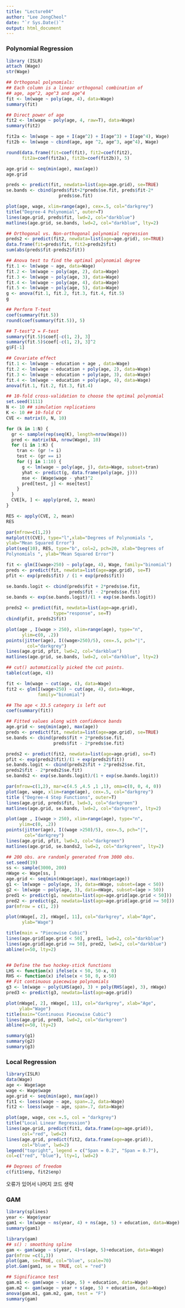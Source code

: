 ```yaml
---
title: "Lecture04"
author: "Lee JongCheol"
date: "`r Sys.Date()`"
output: html_document
---
```

### Polynomial Regression

```r
library (ISLR)
attach (Wage)
str(Wage)
```

```r
## Orthogonal polynomials:
## Each column is a linear orthogonal combination of
## age, age^2, age^3 and age^4
fit <- lm(wage ~ poly(age, 4), data=Wage)
summary(fit)
```

```r
## Direct power of age
fit2 <- lm(wage ~ poly(age, 4, raw=T), data=Wage)
summary(fit2)
```

```r
fit2a <- lm(wage ~ age + I(age^2) + I(age^3) + I(age^4), Wage)
fit2b <- lm(wage ~ cbind(age, age ^2, age^3, age^4), Wage)
```

```r
round(data.frame(fit=coef(fit), fit2=coef(fit2),
      fit2a=coef(fit2a), fit2b=coef(fit2b)), 5)
```

```r
age.grid <- seq(min(age), max(age))
age.grid
```

```r
preds <- predict(fit, newdata=list(age=age.grid), se=TRUE)
se.bands <- cbind(preds$fit+2*preds$se.fit, preds$fit-2*
                    preds$se.fit)

plot(age, wage, xlim=range(age), cex=.5, col="darkgrey")
title("Degree-4 Polynomial", outer=T)
lines(age.grid, preds$fit, lwd=2, col="darkblue")
matlines(age.grid, se.bands, lwd=2, col="darkblue", lty=2)
```

```r
## Orthogonal vs. Non-orthogonal polynomial regression
preds2 <- predict(fit2, newdata=list(age=age.grid), se=TRUE)
data.frame(fit=preds$fit, fit2=preds2$fit)
sum(abs(preds$fit-preds2$fit))
```

```r
## Anova test to find the optimal polynomial degree
fit.1 <- lm(wage ~ age, data=Wage)
fit.2 <- lm(wage ~ poly(age, 2), data=Wage)
fit.3 <- lm(wage ~ poly(age, 3), data=Wage)
fit.4 <- lm(wage ~ poly(age, 4), data=Wage)
fit.5 <- lm(wage ~ poly(age, 5), data=Wage)
g <- anova(fit.1, fit.2, fit.3, fit.4, fit.5)
g
```

```r
## Perform T-test
coef(summary(fit.5))
round(coef(summary(fit.5)), 5)
```

```r
## T-test^2 = F-test
summary(fit.5)$coef[-c(1, 2), 3]
summary(fit.5)$coef[-c(1, 2), 3]^2
g$F[-1]
```

```r
## Covariate effect
fit.1 <- lm(wage ~ education + age , data=Wage)
fit.2 <- lm(wage ~ education + poly(age, 2), data=Wage)
fit.3 <- lm(wage ~ education + poly(age, 3), data=Wage)
fit.4 <- lm(wage ~ education + poly(age, 4), data=Wage)
anova(fit.1, fit.2, fit.3, fit.4)
```

```r
## 10-fold cross-validation to choose the optimal polynomial
set.seed(1111)
N <- 10 ## simulation replications
K <- 10 ## 10-fold CV
CVE <- matrix(0, N, 10)

for (k in 1:N) {
  gr <- sample(rep(seq(K), length=nrow(Wage)))
  pred <- matrix(NA, nrow(Wage), 10)
  for (i in 1:K) {
    tran <- (gr != i)
    test <- (gr == i)
    for (j in 1:10) {
      g <- lm(wage ~ poly(age, j), data=Wage, subset=tran)
      yhat <- predict(g, data.frame(poly(age, j)))
      mse <- (Wage$wage - yhat)^2
      pred[test, j] <- mse[test]
    }
  }
  CVE[k, ] <- apply(pred, 2, mean)
}

RES <- apply(CVE, 2, mean)
RES
```

```r
par(mfrow=c(1,2))
matplot(t(CVE), type="l",xlab="Degrees of Polynomials ",
ylab="Mean Squared Error")
plot(seq(10), RES, type="b", col=2, pch=20, xlab="Degrees of
Polynomials ", ylab="Mean Squared Error")
```

```r
fit <- glm(I(wage>250) ~ poly(age, 4), Wage, family="binomial")
preds <- predict(fit, newdata=list(age=age.grid), se=T)
pfit <- exp(preds$fit) / (1 + exp(preds$fit))
```

```r
se.bands.logit <- cbind(preds$fit + 2*preds$se.fit,
                        preds$fit - 2*preds$se.fit)
se.bands <- exp(se.bands.logit)/(1 + exp(se.bands.logit))
```

```r
preds2 <- predict(fit, newdata=list(age=age.grid),
                  type="response", se=T)
cbind(pfit, preds2$fit)
```

```r
plot(age , I(wage > 250), xlim=range(age), type="n",
      ylim=c(0, .2))
points(jitter(age), I((wage>250)/5), cex=.5, pch="|",
        col="darkgrey")
lines(age.grid, pfit, lwd=2, col="darkblue")
matlines(age.grid, se.bands, lwd=2, col="darkblue", lty=2)

```

```r
## cut() automatically picked the cut points.
table(cut(age, 4))
```

```r
fit <- lm(wage ~ cut(age, 4), data=Wage)
fit2 <- glm(I(wage>250) ~ cut(age, 4), data=Wage,
            family="binomial")

## The age < 33.5 category is left out
coef(summary(fit))
```

```r
## Fitted values along with confidence bands
age.grid <- seq(min(age), max(age))
preds <- predict(fit, newdata=list(age=age.grid), se=TRUE)
se.bands <- cbind(preds$fit + 2*preds$se.fit,
                  preds$fit - 2*preds$se.fit)

preds2 <- predict(fit2, newdata=list(age=age.grid), se=T)
pfit <- exp(preds2$fit)/(1 + exp(preds2$fit))
se.bands.logit <- cbind(preds2$fit + 2*preds2$se.fit,
preds2$fit - 2*preds2$se.fit)
se.bands2 <- exp(se.bands.logit)/(1 + exp(se.bands.logit))

par(mfrow=c(1,2), mar=c(4.5 ,4.5 ,1 ,1), oma=c(0, 0, 4, 0))
plot(age, wage, xlim=range(age), cex=.5, col="darkgrey")
title ("Degree-4 Step Functions", outer=T)
lines(age.grid, preds$fit, lwd=3, col="darkgreen")
matlines(age.grid, se.bands, lwd=2, col="darkgreen", lty=2)

plot(age , I(wage > 250), xlim=range(age), type="n",
     ylim=c(0, .2))
points(jitter(age), I((wage >250)/5), cex=.5, pch="|",
       col="darkgrey")
lines(age.grid, pfit, lwd=3, col="darkgreen")
matlines(age.grid, se.bands2, lwd=2, col="darkgreen", lty=2)

```

```r
## 200 obs. are randomly generated from 3000 obs.
set.seed(19)
ss <- sample(3000, 200)
nWage <- Wage[ss, ]
age.grid <- seq(min(nWage$age), max(nWage$age))
g1 <- lm(wage ~ poly(age, 3), data=nWage, subset=(age < 50))
g2 <- lm(wage ~ poly(age, 3), data=nWage, subset=(age > 50))
pred1 <- predict(g1, newdata=list(age=age.grid[age.grid < 50]))
pred2 <- predict(g2, newdata=list(age=age.grid[age.grid >= 50]))
par(mfrow = c(1, 2))

plot(nWage[, 2], nWage[, 11], col="darkgrey", xlab="Age",
      ylab="Wage")

title(main = "Piecewise Cubic")
lines(age.grid[age.grid < 50], pred1, lwd=2, col="darkblue")
lines(age.grid[age.grid >= 50], pred2, lwd=2, col="darkblue")
abline(v=50, lty=2)


## Define the two hockey-stick functions
LHS <- function(x) ifelse(x < 50, 50-x, 0)
RHS <- function(x) ifelse(x < 50, 0, x-50)
## Fit continuous piecewise polynomials
g3 <- lm(wage ~ poly(LHS(age), 3) + poly(RHS(age), 3), nWage)
pred3 <- predict(g3, newdata=list(age=age.grid))

plot(nWage[, 2], nWage[, 11], col="darkgrey", xlab="Age",
     ylab="Wage")
title(main="Continuous Piecewise Cubic")
lines(age.grid, pred3, lwd=2, col="darkgreen")
abline(v=50, lty=2)
```

```r
summary(g1)
summary(g2)
summary(g3)
```
### Local Regression

```r
library(ISLR)
data(Wage)
age <- Wage$age
wage <- Wage$wage
age.grid <- seq(min(age), max(age))
fit1 <- loess(wage ~ age, span=.2, data=Wage)
fit2 <- loess(wage ~ age, span=.7, data=Wage)

plot(age, wage, cex =.5, col = "darkgrey")
title("Local Linear Regression")
lines(age.grid, predict(fit1, data.frame(age=age.grid)),
      col="red", lwd=2)
lines(age.grid, predict(fit2, data.frame(age=age.grid)),
      col="blue", lwd=2)
legend("topright", legend = c("Span = 0.2", "Span = 0.7"),
col=c("red", "blue"), lty=1, lwd=2)
```

```r
## Degrees of freedom
c(fit1$enp, fit2$enp)
```
오류가 있어서 나머지 코드 생략

### GAM

```r
library(splines)
year <- Wage$year
gam1 <- lm(wage ~ ns(year, 4) + ns(age, 5) + education, data=Wage)
summary(gam1)
```

```r
library(gam)
## s() : smoothing spline
gam <- gam(wage ~ s(year, 4)+s(age, 5)+education, data=Wage)
par(mfrow =c(1,3))
plot(gam, se=TRUE, col="blue", scale=70)
plot.Gam(gam1, se = TRUE, col = "red")
```

```r
## Significance test
gam.m1 <- gam(wage ~ s(age, 5) + education, data=Wage)
gam.m2 <- gam(wage ~ year + s(age, 5) + education, data=Wage)
anova(gam.m1, gam.m2, gam, test = "F")
summary(gam)
```

```r

```

```r

```

```r

```

```r

```

```r

```

```r

```

```r

```

